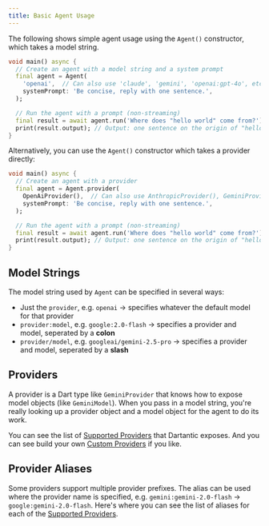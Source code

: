 ```yaml
---
title: Basic Agent Usage
---
```


The following shows simple agent usage using the `Agent()` constructor, which
takes a model string.

```dart
void main() async {
  // Create an agent with a model string and a system prompt
  final agent = Agent(
    'openai',  // Can also use 'claude', 'gemini', 'openai:gpt-4o', etc.
    systemPrompt: 'Be concise, reply with one sentence.',
  );

  // Run the agent with a prompt (non-streaming)
  final result = await agent.run('Where does "hello world" come from?');
  print(result.output); // Output: one sentence on the origin of "hello world"
}
```

Alternatively, you can use the `Agent()` constructor which takes a provider
directly:

```dart
void main() async {
  // Create an agent with a provider
  final agent = Agent.provider(
    OpenAiProvider(),  // Can also use AnthropicProvider(), GeminiProvider(), etc.
    systemPrompt: 'Be concise, reply with one sentence.',
  );

  // Run the agent with a prompt (non-streaming)
  final result = await agent.run('Where does "hello world" come from?');
  print(result.output); // Output: one sentence on the origin of "hello world"
}
``` 

## Model Strings

The model string used by `Agent` can be specified in several ways:
- Just the `provider`, e.g. `openai` → specifies whatever the default model for
  that provider
- `provider:model`, e.g. `google:2.0-flash` → specifies a provider and model,
  seperated by a **colon**
- `provider/model`, e.g. `googleai/gemini-2.5-pro` → specifies a provider and
  model, seperated by a **slash**

## Providers
A provider is a Dart type like `GeminiProvider` that knows how to expose model
objects (like `GeminiModel`). When you pass in a model string, you're really
looking up a provider object and a model object for the agent to do its work.

You can see the list of [Supported Providers](/supported-providers) that
Dartantic exposes. And you can see build your own [Custom
Providers](/custom-providers) if you like.

## Provider Aliases

Some providers support multiple provider prefixes. The alias can be used where
the provider name is specified, e.g. `gemini:gemini-2.0-flash` →
`google:gemini-2.0-flash`. Here's where you can see the list of aliases for each
of the  [Supported Providers](/supported-providers).